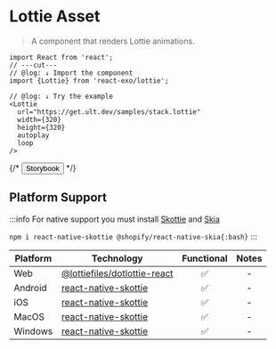 
# Lottie Asset

> A component that renders Lottie animations.

<Lottie
  url="https://get.ult.dev/samples/stack.lottie"
  width={320}
  height={320}
  autoplay
  loop
/>

```tsx twoslash
import React from 'react';
// ---cut---
// @log: ↓ Import the component
import {Lottie} from 'react-exo/lottie';

// @log: ↓ Try the example
<Lottie
  url="https://get.ult.dev/samples/stack.lottie"
  width={320}
  height={320}
  autoplay
  loop
/>
```

{/* <Button href="https://exo.fig.run/?path=/docs/primitives-assets-lottie">Storybook</Button> */}

## Platform Support

:::info
For native support you must install [Skottie](https://github.com/margelo/react-native-skottie) and [Skia](https://shopify.github.io/react-native-skia)

`npm i react-native-skottie @shopify/react-native-skia{:bash}`
:::


| Platform | Technology | Functional | Notes |
| -------- | ---------- | :--------: | :---: |
| Web | [@lottiefiles/dotlottie-react](https://github.com/LottieFiles/dotlottie-web/blob/main/packages/react) | ✅ | - |
| Android | [react-native-skottie](https://github.com/margelo/react-native-skottie) | ✅ | - |
| iOS | [react-native-skottie](https://github.com/margelo/react-native-skottie) | ✅ | - |
| MacOS | [react-native-skottie](https://github.com/margelo/react-native-skottie) | ✅ | - |
| Windows | [react-native-skottie](https://github.com/margelo/react-native-skottie) | ✅ | - |
